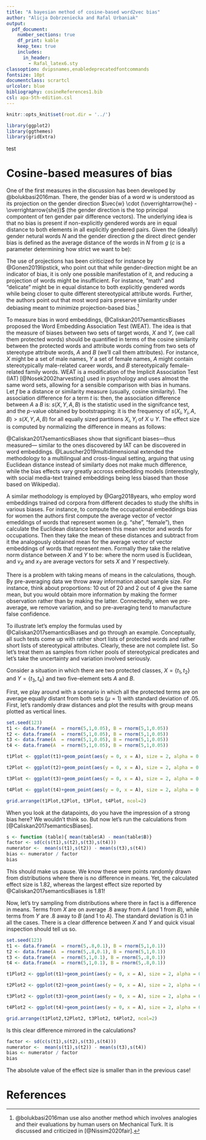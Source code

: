 ```yaml
---
title: "A bayesian method of cosine-based word2vec bias"
author: "Alicja Dobrzeniecka and Rafal Urbaniak"
output:
  pdf_document:
    number_sections: true
    df_print: kable 
    keep_tex: true
    includes:
      in_header:
        - Rafal_latex6.sty
classoption: dvipsnames,enabledeprecatedfontcommands
fontsize: 10pt
documentclass: scrartcl
urlcolor: blue
bibliography: cosineReferences1.bib
csl: apa-5th-edition.csl
---
```


```r
knitr::opts_knit$set(root.dir = '../')

library(ggplot2)
library(ggthemes)
library(gridExtra)
```



test


# Cosine-based measures of bias


One of the first measures in the discussion has been developed by @bolukbasi2016man. There, the gender bias of a word $w$ is understood as its projection on the gender direction $\vec{w} \cdot (\overrightarrow{he} - \overrightarrow{she})$ (the gender direction is the top principal compontent of ten gender pair difference vectors). The underlying idea is that no bias is present if non-explicitly gendered words are in equal distance to both elements in all explicitly gendered pairs. Given the (ideally) gender netural words $N$ and the gender direction $g$ the direct direct gender bias is defined as the average distance of the words in $N$ from $g$ ($c$ is a parameter determining how strict we want to be):
\begin{align}
\mathsf{directBias_c(N,g)} & = \frac{\sum_{w\in N}\vert \mathsf{cos}(\vec{w},g)\vert^c}{\vert N \vert }
\end{align}

The use of projections has been ciriticized for instance by @Gonen2019lipstick, who point out that while gender-direction might be an indicator of bias, it is only one possible manifestation of it, and reducing a projection of words might be insufficient. For instance, "math" and "delicate" might be in equal distance to both explicitly gendered words while being closer to quite different stereotypical attribute words. Further, the authors point out that most word pairs preserve similarity under debiasing meant to minimize projection-based bias.^[@bolukbasi2016man use also another method which involves analogies and their evaluations by human users on Mechanical Turk. It is discussed and criticized in [@Nissim2020fair].]



To measure bias in word embeddings, @Caliskan2017semanticsBiases proposed the Word Embedding Association Test (WEAT). The idea is that the measure of  biases between two sets of target words, $X$ and $Y$, (we call them protected words) should be quantified in terms of the cosine similarity  between the protected words and attribute words coming from  two sets of stereotype attribute words, $A$ and $B$ (we'll call them attributes). For instance, $X$ might be a set of male names, $Y$ a set of female names, $A$ might contain stereotypically male-related career words, and $B$ stereotypically female-related family words. WEAT is a modification  of the Implicit Association Test (IAT) [@Nosek2002harvesting] used in psychology and uses almost the same word sets, allowing for a \emph{prima facie} sensible comparison with bias in humans.
Let $f$ be a distance or similarity measure (usually, cosine similarity). The association difference for a term $t$ is:
\begin{align}
s(t,A,B) & = \frac{\sum_{a\in A}f(t,a)}{\vert A\vert} - \frac{\sum_{b\in B}f(t,b)}{\vert B\vert}
\end{align}
\noindent then, the association difference between $A$ a $B$ is:
\begin{align}
s(X,Y,A,B) & = \sum_{x\in X} s(x,A,B) -  \sum_{y\in Y} s(y,A,B)
\end{align}
\noindent
$s(X,Y,A,B)$ is the statistic used in the signifcance test, and the $p$-value obtained by bootstrapping: it is the frequency of $s(X_i,Y_i,A,B)>s(X,Y,A,B)$ for all equally sized partitions $X_i, Y_i$ of $X\cup Y$. The effect size is computed by normalizing the difference in means as follows:
\begin{align}
bias(A,B) & = \frac{
\mu(\{s(x,A,B)\}_{x\in X}) -\mu(\{s(y,A,B)\}_{y\in Y}) 
}{
\sigma(\{s(w,A,B)\}_{w\in X\cup Y})
}
\end{align}

@Caliskan2017semanticsBiases show that significant biases---thus measured--- similar to the ones discovered by IAT can be discovered in word embeddings. @Lauscher2019multidimensional extended the methodology to a multilingual and cross-lingual setting, arguing that using Euclidean distance instead of similarty does not make much difference, while the bias effects vary greatly accross embedding models (interestingly, with social media-text trained embeddings being less biased than those based on Wikipedia).

A similar methodology is employed by @Garg2018years, who employ word embeddings trained od corpora from different decades to study the shifts in various biases. For instance, to compute the occupational embeddings bias for women the authors first compute the average vector of vector emeddings of words that represent women (e.g. "she", "female"), then calculate the Euclidean distance between this mean vector  and words for occupations. Then they take the mean of these distances and subtract from it the analogously obtained mean for the average vector of vector embeddings of words that represent men. Formally they take the relative norm distance between $X$ and $Y$ to be:
\begin{align}
\textsf{relative norm distance} & = \sum_{v_m\in M} \vert \vert v_m - v_X\vert \vert_2 - \vert v_m - v_Y\vert \vert_2
\end{align}
\noindent where the norm used is Euclidean, and $v_X$ and $x_Y$ are average vectors for sets $X$ and $Y$ respectively.



There is a problem with taking means of means in the calculations, though. By pre-averaging data we throw away information about sample size. For instance, think about proportions: 10 out of 20 and 2 out of 4 give the same mean, but you would obtain more information by making the former observation rather than by making the latter. Connectedly, when we pre-average, we remove variation, and so pre-averaging  tend to manufacture false confidence.

To illustrate let's employ the formulas used by @Caliskan2017semanticsBiases and go through an example. Conceptually, all such tests come up with rather short lists of protected words and rather short lists of stereotypical attributes. Clearly, these are not complete list. So let's treat them as  samples from richer pools of stereotypical predicates and let's take the uncertainty and variation involved seriously. 

Consider a situation in which there are two protected classes, $X=\{t_1,t_2\}$ and $Y=\{t_3,t_4\}$ and two five-element sets $A$ and $B$. 

First, we play around with a scenario in which all the protected terms are on average equally distant from both sets ($\mu =1$) with standard deviation of $.05$. First, let's randomly draw distances and plot the results with group means plotted as vertical lines.

\footnotesize
```r
set.seed(123)
t1 <- data.frame(A  = rnorm(5,1,0.05), B = rnorm(5,1,0.05))
t2 <- data.frame(A  = rnorm(5,1,0.05), B = rnorm(5,1,0.05))
t3 <- data.frame(A  = rnorm(5,1,0.05), B = rnorm(5,1,0.05))
t4 <- data.frame(A  = rnorm(5,1,0.05), B = rnorm(5,1,0.05))
```
\normalsize


```r
t1Plot <- ggplot(t1)+geom_point(aes(y = 0, x = A), size = 2, alpha = 0.7)+geom_point(aes(y = 0.1, x = B), col = "skyblue", size = 2, alpha = 0.7)+theme_tufte()+xlab("distance")+scale_y_continuous(limits = c(-.05,.15),breaks = c(0,0.1), labels = c("A","B"))+ylab("group") + geom_vline(aes(xintercept = mean(A)), size = 0.3) + geom_vline(aes(xintercept = mean(B)), size = 0.3, col = "skyblue") +ggtitle("Distances for term t1 in X")

t2Plot <- ggplot(t2)+geom_point(aes(y = 0, x = A), size = 2, alpha = 0.7)+geom_point(aes(y = 0.1, x = B), col = "skyblue", size = 2, alpha = 0.7)+theme_tufte()+xlab("distance")+scale_y_continuous(limits = c(-.05,.15),breaks = c(0,0.1), labels = c("A","B"))+ylab("group") + geom_vline(aes(xintercept = mean(A)), size = 0.3) + geom_vline(aes(xintercept = mean(B)), size = 0.3, col = "skyblue") +ggtitle("Distances for term t2 in X")

t3Plot <- ggplot(t3)+geom_point(aes(y = 0, x = A), size = 2, alpha = 0.7)+geom_point(aes(y = 0.1, x = B), col = "skyblue", size = 2, alpha = 0.7)+theme_tufte()+xlab("distance")+scale_y_continuous(limits = c(-.05,.15),breaks = c(0,0.1), labels = c("A","B"))+ylab("group") + geom_vline(aes(xintercept = mean(A)), size = 0.3) + geom_vline(aes(xintercept = mean(B)), size = 0.3, col = "skyblue") +ggtitle("Distances for term t3 in Y")

t4Plot <- ggplot(t4)+geom_point(aes(y = 0, x = A), size = 2, alpha = 0.7)+geom_point(aes(y = 0.1, x = B), col = "skyblue", size = 2, alpha = 0.7)+theme_tufte()+xlab("distance")+scale_y_continuous(limits = c(-.05,.15),breaks = c(0,0.1), labels = c("A","B"))+ylab("group") + geom_vline(aes(xintercept = mean(A)), size = 0.3) + geom_vline(aes(xintercept = mean(B)), size = 0.3, col = "skyblue") +ggtitle("Distances for term t4 in Y")

grid.arrange(t1Plot,t2Plot, t3Plot, t4Plot, ncol=2)
```


When you look at the datapoints, do you have the impression of a strong bias here? We wouldn't think so.  But now let's run the calculations from [@Caliskan2017semanticsBiases].

\vspace{1mm}
\footnotesize
```r
s <- function (table){ mean(table$A) - mean(table$B)}
factor <- sd(c(s(t1),s(t2),s(t3),s(t4)))
numerator <-  mean(s(t1),s(t2)) - mean(s(t3),s(t4))
bias <- numerator / factor
bias
```
\normalsize

This should make us pause. We know these were points randomly drawn from distributions where there is no difference in means. Yet, the calculated effect size is 1.82, whereas the largest effect size reported by @Caliskan2017semanticsBiases is 1.81!


Now, let's try sampling from distributions where there in fact is a difference in means. Terms from $X$ are on average .8 away from $A$ (and $1$ from $B$), while terms from $Y$ are $.8$ away to $B$ (and 1 to $A$). The standard deviation is 0.1 in all the cases. There is a  clear difference between $X$ and $Y$ and quick visual inspection should tell us so.


\vspace{1mm}
\footnotesize
```r
set.seed(123)
t1 <- data.frame(A  = rnorm(5,.8,0.1), B = rnorm(5,1,0.1))
t2 <- data.frame(A  = rnorm(5,.8,0.1), B = rnorm(5,1,0.1))
t3 <- data.frame(A  = rnorm(5,1,0.1), B = rnorm(5,.8,0.1))
t4 <- data.frame(A  = rnorm(5,1,0.1), B = rnorm(5,.8,0.1))
```
\normalsize

\vspace{1mm}
\footnotesize
```r
t1Plot2 <- ggplot(t1)+geom_point(aes(y = 0, x = A), size = 2, alpha = 0.7)+geom_point(aes(y = 0.1, x = B), col = "skyblue", size = 2, alpha = 0.7)+theme_tufte()+xlab("distance")+scale_y_continuous(limits = c(-.05,.15),breaks = c(0,0.1), labels = c("A","B"))+ylab("group") + geom_vline(aes(xintercept = mean(A)), size = 0.3) + geom_vline(aes(xintercept = mean(B)), size = 0.3, col = "skyblue") +ggtitle("Distances for term t1 in X")

t2Plot2 <- ggplot(t2)+geom_point(aes(y = 0, x = A), size = 2, alpha = 0.7)+geom_point(aes(y = 0.1, x = B), col = "skyblue", size = 2, alpha = 0.7)+theme_tufte()+xlab("distance")+scale_y_continuous(limits = c(-.05,.15),breaks = c(0,0.1), labels = c("A","B"))+ylab("group") + geom_vline(aes(xintercept = mean(A)), size = 0.3) + geom_vline(aes(xintercept = mean(B)), size = 0.3, col = "skyblue") +ggtitle("Distances for term t2 in X")

t3Plot2 <- ggplot(t3)+geom_point(aes(y = 0, x = A), size = 2, alpha = 0.7)+geom_point(aes(y = 0.1, x = B), col = "skyblue", size = 2, alpha = 0.7)+theme_tufte()+xlab("distance")+scale_y_continuous(limits = c(-.05,.15),breaks = c(0,0.1), labels = c("A","B"))+ylab("group") + geom_vline(aes(xintercept = mean(A)), size = 0.3) + geom_vline(aes(xintercept = mean(B)), size = 0.3, col = "skyblue") +ggtitle("Distances for term t3 in Y")

t4Plot2 <- ggplot(t4)+geom_point(aes(y = 0, x = A), size = 2, alpha = 0.7)+geom_point(aes(y = 0.1, x = B), col = "skyblue", size = 2, alpha = 0.7)+theme_tufte()+xlab("distance")+scale_y_continuous(limits = c(-.05,.15),breaks = c(0,0.1), labels = c("A","B"))+ylab("group") + geom_vline(aes(xintercept = mean(A)), size = 0.3) + geom_vline(aes(xintercept = mean(B)), size = 0.3, col = "skyblue") +ggtitle("Distances for term t4 in Y")

grid.arrange(t1Plot2,t2Plot2, t3Plot2, t4Plot2, ncol=2)
```
\normalsize


Is this clear difference mirrored in the calculations?

\footnotesize
```r
factor <- sd(c(s(t1),s(t2),s(t3),s(t4)))
numerator <-  mean(s(t1),s(t2)) - mean(s(t3),s(t4))
bias <- numerator / factor
bias
```
\normalsize 

The absolute value of the effect size is smaller than in the previous case!  







\newpage

\noindent \huge  \textbf{Appendix} \normalsize

\noindent \Large \textbf{Word lists, including human and neutral predicates} \normalsize






#  References {-}

\vspace{-3mm}





